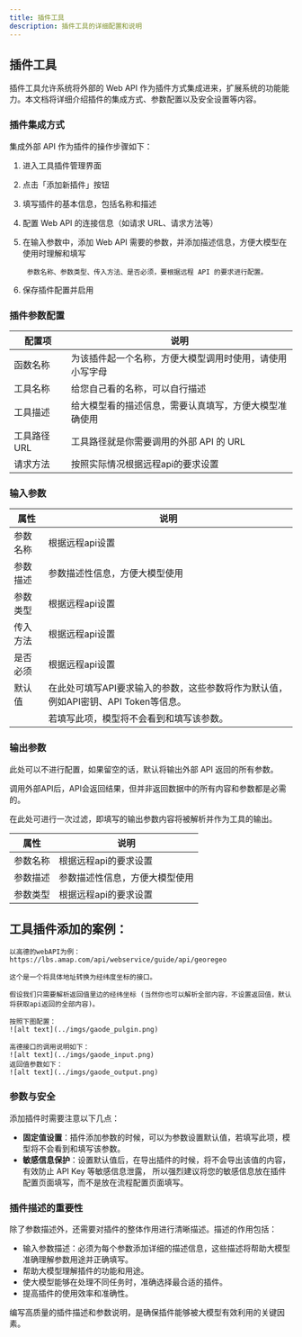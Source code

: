 ```yaml
---
title: 插件工具
description: 插件工具的详细配置和说明
---
```



## 插件工具

插件工具允许系统将外部的 Web API 作为插件方式集成进来，扩展系统的功能能力。本文档将详细介绍插件的集成方式、参数配置以及安全设置等内容。

### 插件集成方式

集成外部 API 作为插件的操作步骤如下：

1. 进入工具插件管理界面
2. 点击「添加新插件」按钮
3. 填写插件的基本信息，包括名称和描述
4. 配置 Web API 的连接信息（如请求 URL、请求方法等）
5. 在输入参数中，添加 Web API 需要的参数，并添加描述信息，方便大模型在使用时理解和填写

        参数名称、参数类型、传入方法、是否必须，要根据远程 API 的要求进行配置。
6. 保存插件配置并启用

### 插件参数配置

| 配置项 | 说明 |
|-------|------|
| 函数名称 | 为该插件起一个名称，方便大模型调用时使用，请使用小写字母 |
| 工具名称 | 给您自己看的名称，可以自行描述 |
| 工具描述 | 给大模型看的描述信息，需要认真填写，方便大模型准确使用 |
| 工具路径URL | 工具路径就是你需要调用的外部 API 的 URL |
| 请求方法 | 按照实际情况根据远程api的要求设置 |

### 输入参数

| 属性 | 说明 |
|---------|------|
| 参数名称 | 根据远程api设置 |
| 参数描述 | 参数描述性信息，方便大模型使用 |
| 参数类型 | 根据远程api设置 |
| 传入方法 | 根据远程api设置 |
| 是否必须 | 根据远程api设置 |
| 默认值 | 在此处可填写API要求输入的参数，这些参数将作为默认值，例如API密钥、API Token等信息。 |
|  | 若填写此项，模型将不会看到和填写该参数。 |
### 输出参数
<Callout title="输出参数的作用">

此处可以不进行配置，如果留空的话，默认将输出外部 API 返回的所有参数。

调用外部API后，API会返回结果，但并非返回数据中的所有内容和参数都是必需的。

在此处可进行一次过滤，即填写的输出参数内容将被解析并作为工具的输出。

</Callout>

| 属性 | 说明 |
|---------|------|
| 参数名称 | 根据远程api的要求设置 |
| 参数描述 | 参数描述性信息，方便大模型使用 |
| 参数类型 | 根据远程api的要求设置 |

## 工具插件添加的案例：
<Accordions>
  <Accordion id="api_plugin_example" title="下面用高德的webAPI的例子展示说明：">
        
    以高德的webAPI为例：https://lbs.amap.com/api/webservice/guide/api/georegeo

    这个是一个将具体地址转换为经纬度坐标的接口。

    假设我们只需要解析返回值里边的经纬坐标 (当然你也可以解析全部内容，不设置返回值，默认将获取api返回的全部内容)。

    按照下图配置：
    ![alt text](../imgs/gaode_pulgin.png)

    高德接口的调用说明如下：
    ![alt text](../imgs/gaode_input.png)
    返回值参数如下：
    ![alt text](../imgs/gaode_output.png)

    

  </Accordion>
</Accordions>

### 参数与安全

添加插件时需要注意以下几点：

- **固定值设置**：插件添加参数的时候，可以为参数设置默认值，若填写此项，模型将不会看到和填写该参数。
- **敏感信息保护**：设置默认值后，在导出插件的时候，将不会导出该值的内容，有效防止 API Key 等敏感信息泄露，
所以强烈建议将您的敏感信息放在插件配置页面填写，而不是放在流程配置页面填写。


### 插件描述的重要性

除了参数描述外，还需要对插件的整体作用进行清晰描述。描述的作用包括：

- 输入参数描述：必须为每个参数添加详细的描述信息，这些描述将帮助大模型准确理解参数用途并正确填写。
- 帮助大模型理解插件的功能和用途。
- 使大模型能够在处理不同任务时，准确选择最合适的插件。
- 提高插件的使用效率和准确性。

编写高质量的插件描述和参数说明，是确保插件能够被大模型有效利用的关键因素。

